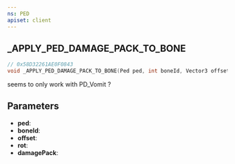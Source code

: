 ```yaml
---
ns: PED
apiset: client
---
```

## _APPLY_PED_DAMAGE_PACK_TO_BONE

```c
// 0x58D32261AE0F0843
void _APPLY_PED_DAMAGE_PACK_TO_BONE(Ped ped, int boneId, Vector3 offset, Vector3 rot, char* damagePack);
```

seems to only work with PD_Vomit ? 

## Parameters
* **ped**:
* **boneId**:
* **offset**:
* **rot**:
* **damagePack**: